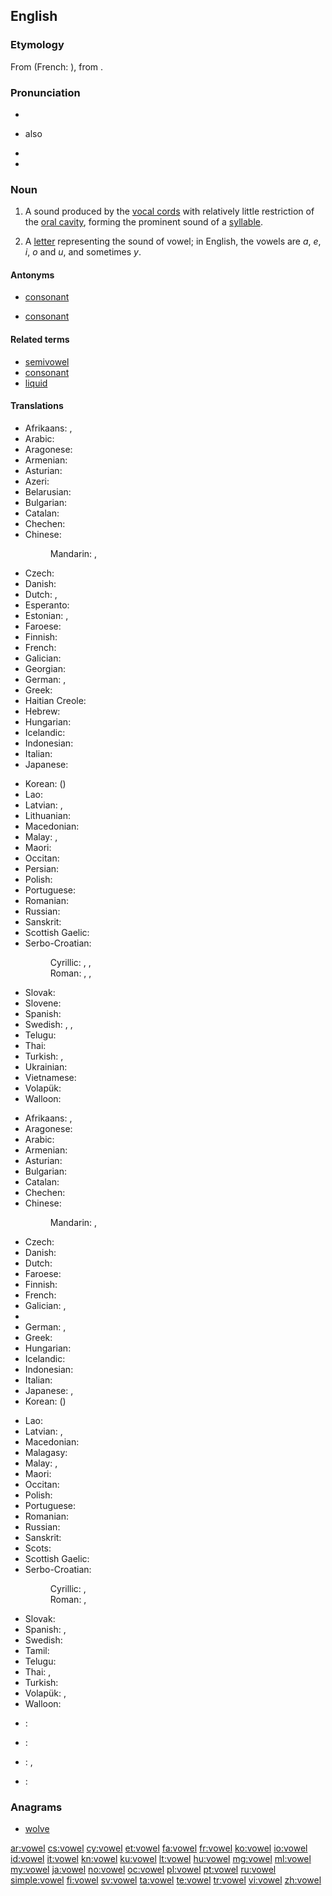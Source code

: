 ==English==
{{wikipedia}}

===Etymology===
From {{etyl|fro|en}} {{term|vouel|lang=fro}} (French: {{term|voyelle|lang=fr}}), from {{etyl|la|en}} {{term/t|la|vōcālis||voiced}}.

===Pronunciation===
* {{IPA|/ˈvaʊəl/}}
* {{a|US}} also {{IPA|/vaʊl/}}
* {{audio|en-us-vowel.ogg|Audio (US)|lang=en}}
* {{rhymes|aʊəl|aʊl}}

===Noun===
{{en-noun}}

# {{context|phonetics|lang=en}} A sound produced by the [[vocal cords]] with relatively little restriction of the [[oral cavity]], forming the prominent sound of a [[syllable]].
# A [[letter]] representing the sound of vowel; in English, the vowels are ''a'', ''e'', ''i'', ''o'' and ''u'', and sometimes ''y''.

====Antonyms====
* {{sense|sound}} [[consonant]]
* {{sense|letter}} [[consonant]]

====Related terms====
* [[semivowel]]
* [[consonant]]
* [[liquid]]

====Translations====
{{trans-top|sound}}
* Afrikaans: {{t+|af|klinker}}, {{t+|af|vokaal}}
* Arabic: {{t|ar|مصوت|m|tr=muṣawwat}}
* Aragonese: {{t|an|vocal|f}}
* Armenian: {{t|hy|ձայնավոր|tr=jaynavor}}
* Asturian: {{t|ast|vocal|f}}
* Azeri: {{t|az|sait}}
* Belarusian: {{t|be|галосны|m|tr=halósny|sc=Cyrl}}
* Bulgarian: {{t+|bg|гласна|f|tr=glásna|sc=Cyrl}}
* Catalan: {{t+|ca|vocal|f}}
* Chechen: {{t|ce|мукъаме}}
* Chinese:
*: Mandarin: {{t+|cmn|母音|tr=mǔyīn|sc=Hani}}, {{t+|cmn|元音|tr=yuányīn|sc=Hani}}
* Czech: {{t|cs|samohláska|f}}
* Danish: {{t|da|vokal|c}}
* Dutch: {{t+|nl|klinker|m}}, {{t|nl|klinkerklank|m}}
* Esperanto: {{t|eo|vokalo}}
* Estonian: {{t|et|täishäälik}}, {{t+|et|vokaal}}
* Faroese: {{t|fo|sjálvljóð|n}}
* Finnish: {{t+|fi|vokaali}}
* French: {{t+|fr|voyelle|f}}
* Galician: {{t+|gl|vogal|f}}
* Georgian: {{t|ka|ხმოვანი|tr=xmovani|sc=Geor}}
* German: {{t+|de|Vokal|m}}, {{t+|de|Selbstlaut|m}}
* Greek: {{t+|el|φωνήεν|n|tr=foníen|sc=Grek}}
* Haitian Creole: {{t|ht|vwayèl}}
* Hebrew: {{t+|he|תנועה|f|tr=tnu'á|sc=Hebr}}
* Hungarian: {{t+|hu|magánhangzó}}
* Icelandic: {{t+|is|sérhljóð|n}}
* Indonesian: {{t+|id|vokal}}
* Italian: {{t+|it|vocale|f}}
* Japanese: {{t+|ja|母音|tr=ぼいん, boin}}
{{trans-mid}}
* Korean: {{t+|ko|모음|tr=mo-eum|sc=Kore}} ({{t+|ko|母音|sc=Kore}})
* Lao: {{t|lo|ສະຫລະ|tr=sálā|sc=Laoo}}
* Latvian: {{t|lv|patskanis|m}}, {{t|lv|vokālis|m}}
* Lithuanian: {{t+|lt|balsis}}
* Macedonian: {{t|mk|самогласка|f|tr=samóglaska}}
* Malay: {{t|ms|bunyi hidup}}, {{t|ms|vokal}}
* Maori: {{t|mi|oro puare}}
* Occitan: {{t+|oc|vocala|f}}
* Persian: {{t+|fa|واکه|tr=vâke|sc=fa-Arab}}
* Polish: {{t+|pl|samogłoska|f}}
* Portuguese: {{t+|pt|vogal|f}}
* Romanian: {{t+|ro|vocală|f}}
* Russian: {{t+|ru|гласный|m|tr=glásnyj}}
* Sanskrit: {{t|sa|स्वर|m|tr=svará}}
* Scottish Gaelic: {{t|gd|fuaimreag|f}}
* Serbo-Croatian:
*: Cyrillic: {{t|sh|самоглас|m}}, {{t|sh|са̏могласнӣк|m}}, {{t|sh|во̀ка̄л|m}}
*: Roman: {{t|sh|samoglas|m}}, {{t|sh|sȁmoglasnīk|m}}, {{t|sh|vòkāl|m}}
* Slovak: {{t|sk|samohláska|f}}
* Slovene: {{t+|sl|samoglasnik|m}}
* Spanish: {{t+|es|vocal|f}}
* Swedish: {{t+|sv|vokal|c}}, {{t|sv|vokalljud|n}}, {{t+|sv|självljud|n}} {{qualifier|archaic}}
* Telugu: {{t+|te|అచ్చు|tr=acchu}}
* Thai: {{t|th|สระ|tr=sàrà}}
* Turkish: {{t+|tr|ünlü}}, {{t+|tr|sesli}}
* Ukrainian: {{t|uk|голосний|m|tr=holósnyj|sc=Cyrl}}
* Vietnamese: {{t+|vi|nguyên âm}}
* Volapük: {{t+|vo|vokat}}
* Walloon: {{t+|wa|voyale|f}}
{{trans-bottom}}

{{trans-top|letter}}
* Afrikaans: {{t+|af|klinker}}, {{t+|af|vokaal}}
* Aragonese: {{t|an|vocal|f}}
* Arabic: {{t|ar|حركة|f|tr=ḥáraka}} {{qualifier|vowel sign}}
* Armenian: {{t|hy|ձայնավոր|tr=jaynavor}}
* Asturian: {{t|ast|vocal|f}}
* Bulgarian: {{t+|bg|гласна|f|tr=glásna|sc=Cyrl}}
* Catalan: {{t+|ca|vocal|f}}
* Chechen: {{t|ce|мукъаме}}
* Chinese:
*: Mandarin: {{t+|cmn|母音|tr=mǔyīn|sc=Hani}}, {{t+|cmn|元音|tr=yuányīn|sc=Hani}}
* Czech: {{t|cs|samohláska|f}}
* Danish: {{t|da|vokal|c}}
* Dutch: {{t+|nl|klinker|m}}
* Faroese: {{t|fo|sjálvljóð|n}}
* Finnish: {{t+|fi|vokaali}}
* French: {{t+|fr|voyelle|f}}
* Galician: {{t+|gl|vogal|f}}, {{t|gl|letra vogal|f}}
* {{trreq|ka}}
* German: {{t+|de|Vokal|m}}, {{t+|de|Selbstlaut|m}}
* Greek: {{t+|el|φωνήεν|n|tr=foníen|sc=Grek}}
* Hungarian: {{t+|hu|magánhangzó}}
* Icelandic: {{t|is|sérhljóði|m}}
* Indonesian: {{t+|id|vokal}}
* Italian: {{t+|it|vocale|f}}
* Japanese: {{t+|ja|母音|tr=ぼいん, boin}}, {{t|ja|母音字|tr=ぼいんじ, boinji}}
* Korean: {{t+|ko|모음|tr=mo-eum|sc=Kore}} ({{t+|ko|母音|sc=Kore}})
{{trans-mid}}
* Lao: {{t|lo|ສະຫລະ|tr=sálā|sc=Laoo}}
* Latvian: {{t|lv|patskanis|m}}, {{t|lv|vokālis|m}}
* Macedonian: {{t|mk|самогласка|f|tr=samóglaska}}
* Malagasy: {{t+|mg|zanatsoratra}}
* Malay: {{t|ms|huruf hidup}}, {{t|ms|vokal}}
* Maori: {{t|mi|oro puare}}
* Occitan: {{t+|oc|vocala|f}}
* Polish: {{t+|pl|samogłoska|f}}
* Portuguese: {{t+|pt|vogal|f}}
* Romanian: {{t+|ro|vocală|f}}
* Russian: {{t|ru|гласная|f|tr=glásnaja}}
* Sanskrit: {{t|sa|स्वर|m|tr=svará}}
* Scots: {{t|sco|vouel}}
* Scottish Gaelic: {{t|gd|fuaimreag|f}}
* Serbo-Croatian:
*: Cyrillic: {{t|sh|самоглас|m}}, {{t|sh|са̏могласнӣк|m}}
*: Roman: {{t|sh|samoglas|m}}, {{t|sh|sȁmoglasnīk|m}}
* Slovak: {{t|sk|samohláska|f}}
* Spanish: {{t+|es|vocal|f}}, {{t|es|letra vocal|f}}
* Swedish: {{t+|sv|vokal|c}}
* Tamil: {{t+|ta|உயிரெழுத்து|tr=uyireḻuttu|sc=Taml}}
* Telugu: {{t+|te|అచ్చు|tr=acchu}}
* Thai: {{t|th|เสียงสระ|tr=sĭang sà|sc=Thai}}, {{t|th|สระ|tr=sà|sc=Thai}}
* Turkish: {{t+|tr|ünlü}}
* Volapük: {{t+|vo|vokat}}, {{t|vo|vokatatonat}}
* Walloon: {{t+|wa|voyale|f}}
{{trans-bottom}}

{{checktrans-top}}
* {{ttbc|gn}}: {{t|gn|pu'ae}}
* {{ttbc|he}}: {{t+|he|תְּנוּעָה|f|tr=t’nu‘ah}}
* {{ttbc|id}}: {{t+|id|huruf hidup}}, {{t+|id|huruf vokal}} <!-- link as t-SOP if non-idiomatic; put marked word in |alt=; see [[User:Kephir/gadgets/xte#Translation_fixing]] -->
* {{ttbc|ia}}: {{t|ia|vocal}}
{{trans-bottom}}

===Anagrams===
* [[wolve#English|wolve]]

[[ar:vowel]]
[[cs:vowel]]
[[cy:vowel]]
[[et:vowel]]
[[fa:vowel]]
[[fr:vowel]]
[[ko:vowel]]
[[io:vowel]]
[[id:vowel]]
[[it:vowel]]
[[kn:vowel]]
[[ku:vowel]]
[[lt:vowel]]
[[hu:vowel]]
[[mg:vowel]]
[[ml:vowel]]
[[my:vowel]]
[[ja:vowel]]
[[no:vowel]]
[[oc:vowel]]
[[pl:vowel]]
[[pt:vowel]]
[[ru:vowel]]
[[simple:vowel]]
[[fi:vowel]]
[[sv:vowel]]
[[ta:vowel]]
[[te:vowel]]
[[tr:vowel]]
[[vi:vowel]]
[[zh:vowel]]